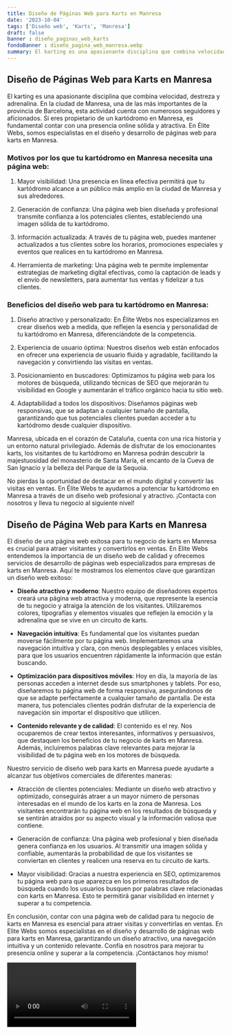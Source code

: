 ```yaml
---
title: Diseño de Páginas Web para Karts en Manresa
date: '2023-10-04'
tags: ['Diseño web', 'Karts', 'Manresa']
draft: false
banner : diseño_paginas_web_karts
fondoBanner : diseño_pagina_web_manresa.webp
summary: El karting es una apasionante disciplina que combina velocidad, destreza y adrenalina. En la ciudad de Manresa, una de las más importantes de la provincia de Barcelona, esta actividad cuenta con numerosos seguidores y aficionados. Si eres propietario de un kartódromo en Manresa, es fundamental contar con una presencia online sólida y atractiva. En Élite Webs, somos especialistas en el diseño y desarrollo de páginas web para karts en Manresa. 
---
```


## Diseño de Páginas Web para Karts en Manresa

El karting es una apasionante disciplina que combina velocidad, destreza y adrenalina. En la ciudad de Manresa, una de las más importantes de la provincia de Barcelona, esta actividad cuenta con numerosos seguidores y aficionados. Si eres propietario de un kartódromo en Manresa, es fundamental contar con una presencia online sólida y atractiva. En Élite Webs, somos especialistas en el diseño y desarrollo de páginas web para karts en Manresa. 

### Motivos por los que tu kartódromo en Manresa necesita una página web:

1. Mayor visibilidad: Una presencia en línea efectiva permitirá que tu kartódromo alcance a un público más amplio en la ciudad de Manresa y sus alrededores.

2. Generación de confianza: Una página web bien diseñada y profesional transmite confianza a los potenciales clientes, estableciendo una imagen sólida de tu kartódromo.

3. Información actualizada: A través de tu página web, puedes mantener actualizados a tus clientes sobre los horarios, promociones especiales y eventos que realices en tu kartódromo en Manresa.

4. Herramienta de marketing: Una página web te permite implementar estrategias de marketing digital efectivas, como la captación de leads y el envío de newsletters, para aumentar tus ventas y fidelizar a tus clientes.

### Beneficios del diseño web para tu kartódromo en Manresa:

1. Diseño atractivo y personalizado: En Élite Webs nos especializamos en crear diseños web a medida, que reflejen la esencia y personalidad de tu kartódromo en Manresa, diferenciándote de la competencia.

2. Experiencia de usuario óptima: Nuestros diseños web están enfocados en ofrecer una experiencia de usuario fluida y agradable, facilitando la navegación y convirtiendo las visitas en ventas.

3. Posicionamiento en buscadores: Optimizamos tu página web para los motores de búsqueda, utilizando técnicas de SEO que mejorarán tu visibilidad en Google y aumentarán el tráfico orgánico hacia tu sitio web.

4. Adaptabilidad a todos los dispositivos: Diseñamos páginas web responsivas, que se adaptan a cualquier tamaño de pantalla, garantizando que tus potenciales clientes puedan acceder a tu kartódromo desde cualquier dispositivo.

Manresa, ubicada en el corazón de Cataluña, cuenta con una rica historia y un entorno natural privilegiado. Además de disfrutar de los emocionantes karts, los visitantes de tu kartódromo en Manresa podrán descubrir la majestuosidad del monasterio de Santa María, el encanto de la Cueva de San Ignacio y la belleza del Parque de la Sequoia.

No pierdas la oportunidad de destacar en el mundo digital y convertir las visitas en ventas. En Élite Webs te ayudamos a potenciar tu kartódromo en Manresa a través de un diseño web profesional y atractivo. ¡Contacta con nosotros y lleva tu negocio al siguiente nivel!

<GifSeo />

<Cta />

## Diseño de Página Web para Karts en Manresa

El diseño de una página web exitosa para tu negocio de karts en Manresa es crucial para atraer visitantes y convertirlos en ventas. En Elite Webs entendemos la importancia de un diseño web de calidad y ofrecemos servicios de desarrollo de páginas web especializados para empresas de karts en Manresa. Aquí te mostramos los elementos clave que garantizan un diseño web exitoso:

- **Diseño atractivo y moderno**: Nuestro equipo de diseñadores expertos creará una página web atractiva y moderna, que represente la esencia de tu negocio y atraiga la atención de los visitantes. Utilizaremos colores, tipografías y elementos visuales que reflejen la emoción y la adrenalina que se vive en un circuito de karts.

- **Navegación intuitiva**: Es fundamental que los visitantes puedan moverse fácilmente por tu página web. Implementaremos una navegación intuitiva y clara, con menús desplegables y enlaces visibles, para que los usuarios encuentren rápidamente la información que están buscando.

- **Optimización para dispositivos móviles**: Hoy en día, la mayoría de las personas acceden a internet desde sus smartphones y tablets. Por eso, diseñaremos tu página web de forma responsiva, asegurándonos de que se adapte perfectamente a cualquier tamaño de pantalla. De esta manera, tus potenciales clientes podrán disfrutar de la experiencia de navegación sin importar el dispositivo que utilicen.

- **Contenido relevante y de calidad**: El contenido es el rey. Nos ocuparemos de crear textos interesantes, informativos y persuasivos, que destaquen los beneficios de tu negocio de karts en Manresa. Además, incluiremos palabras clave relevantes para mejorar la visibilidad de tu página web en los motores de búsqueda.

Nuestro servicio de diseño web para karts en Manresa puede ayudarte a alcanzar tus objetivos comerciales de diferentes maneras:

- Atracción de clientes potenciales: Mediante un diseño web atractivo y optimizado, conseguirás atraer a un mayor número de personas interesadas en el mundo de los karts en la zona de Manresa. Los visitantes encontrarán tu página web en los resultados de búsqueda y se sentirán atraídos por su aspecto visual y la información valiosa que contiene.

- Generación de confianza: Una página web profesional y bien diseñada genera confianza en los usuarios. Al transmitir una imagen sólida y confiable, aumentarás la probabilidad de que los visitantes se conviertan en clientes y realicen una reserva en tu circuito de karts.

- Mayor visibilidad: Gracias a nuestra experiencia en SEO, optimizaremos tu página web para que aparezca en los primeros resultados de búsqueda cuando los usuarios busquen por palabras clave relacionadas con karts en Manresa. Esto te permitirá ganar visibilidad en internet y superar a tu competencia.

En conclusión, contar con una página web de calidad para tu negocio de karts en Manresa es esencial para atraer visitas y convertirlas en ventas. En Elite Webs somos especialistas en el diseño y desarrollo de páginas web para karts en Manresa, garantizando un diseño atractivo, una navegación intuitiva y un contenido relevante. Confía en nosotros para mejorar tu presencia online y superar a la competencia. ¡Contáctanos hoy mismo!

<Video />

<CtaBot job='Karts' city='Manresa'/>

<Gmaps query='Manresa+españa+maps' />